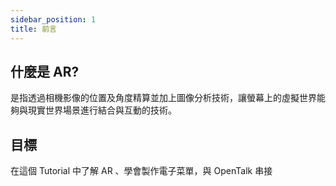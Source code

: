 ```yaml
---
sidebar_position: 1
title: 前言
---
```


## 什麼是 AR?
是指透過相機影像的位置及角度精算並加上圖像分析技術，讓螢幕上的虛擬世界能夠與現實世界場景進行結合與互動的技術。

## 目標
在這個 Tutorial 中了解 AR 、學會製作電子菜單，與 OpenTalk 串接

